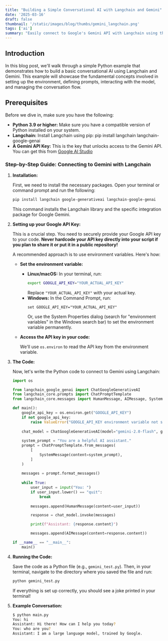 ```yaml
---
title: "Building a Simple Conversational AI with Langchain and Gemini"
date: '2025-03-16'
draft: false
thumbnail: '/static/images/blog/thumbs/gemini_langchain.png'
tags: ['ai']
summary: "Easily connect to Google's Gemini API with Langchain using this quickstart guide, empowering you to build AI applications in minutes."
---
```



## Introduction

In this blog post, we'll walk through a simple Python example that demonstrates how to build a basic conversational AI using Langchain and Gemini. This example will showcase the fundamental concepts involved in setting up the environment, defining prompts, interacting with the model, and managing the conversation flow.

## Prerequisites

Before we dive in, make sure you have the following:

*   **Python 3.9 or higher:**  Make sure you have a compatible version of Python installed on your system.
*   **Langchain:**  Install Langchain using pip: pip install langchain langchain-google-genai
*   **A Gemini API Key:**  This is the key that unlocks access to the Gemini API. You can get this from [Google AI Studio](https://aistudio.google.com/)

### Step-by-Step Guide: Connecting to Gemini with Langchain

1.  **Installation:**

    First, we need to install the necessary packages. Open your terminal or command prompt and run the following:

    ```bash
    pip install langchain google-generativeai langchain-google-genai
    ```

    This command installs the Langchain library and the specific integration package for Google Gemini.

2.  **Setting up your Google API Key:**

    This is a crucial step.  You need to securely provide your Google API key to your code.  **Never hardcode your API key directly into your script if you plan to share it or put it in a public repository!**

    A recommended approach is to use environment variables.  Here's how:

    *   **Set the environment variable:**
        *   **Linux/macOS:**  In your terminal, run:
            ```bash
            export GOOGLE_API_KEY="YOUR_ACTUAL_API_KEY"
            ```
            Replace `"YOUR_ACTUAL_API_KEY"` with your actual key.
        *   **Windows:** In the Command Prompt, run:
            ```
            set GOOGLE_API_KEY="YOUR_ACTUAL_API_KEY"
            ```
            Or, use the System Properties dialog (search for "environment variables" in the Windows search bar) to set the environment variable permanently.

    *   **Access the API key in your code:**

        We'll use `os.environ` to read the API key from the environment variable.

3.  **The Code:**

    Now, let's write the Python code to connect to Gemini using Langchain:

    ```python
    import os

    from langchain_google_genai import ChatGoogleGenerativeAI
    from langchain_core.prompts import ChatPromptTemplate
    from langchain_core.messages import HumanMessage, AIMessage, SystemMessage

    def main():
        google_api_key = os.environ.get("GOOGLE_API_KEY")
        if not google_api_key:
            raise ValueError("GOOGLE_API_KEY environment variable not set.")
        
        chat_model = ChatGoogleGenerativeAI(model="gemini-2.0-flash", google_api_key=google_api_key)
        
        system_prompt = "You are a helpful AI assistant."
        prompt = ChatPromptTemplate.from_messages(
            [
                SystemMessage(content=system_prompt),
            ]
        )
        
        messages = prompt.format_messages()
        
        while True:
            user_input = input("You: ")
            if user_input.lower() == "quit":
                break
            
            messages.append(HumanMessage(content=user_input))

            response = chat_model.invoke(messages)

            print(f"Assistant: {response.content}")

            messages.append(AIMessage(content=response.content))

    if __name__ == "__main__":
        main()
    ```


4.  **Running the Code:**

    Save the code as a Python file (e.g., `gemini_test.py`).  Then, in your terminal, navigate to the directory where you saved the file and run:

    ```bash
    python gemini_test.py
    ```

    If everything is set up correctly, you should see a joke printed in your terminal!


5. **Example Conversation:**

    ```bash
    $ python main.py 
    You: hi
    Assistant: Hi there! How can I help you today?
    You: who are you?
    Assistant: I am a large language model, trained by Google.
    ```
